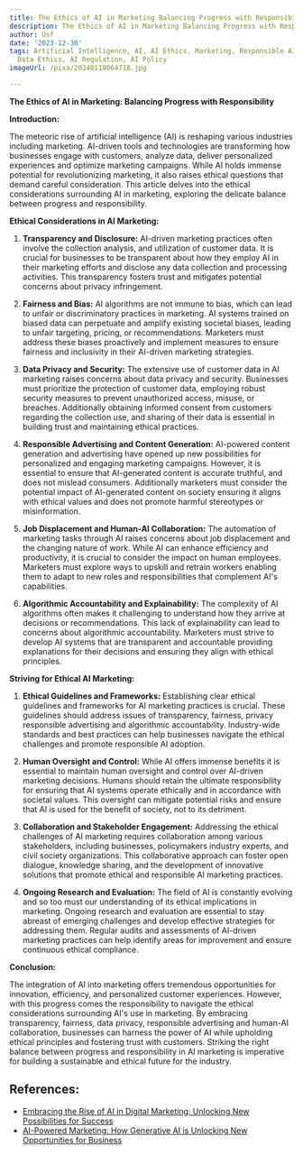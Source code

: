 ```yaml
---
title: The Ethics of AI in Marketing Balancing Progress with Responsibility
description: The Ethics of AI in Marketing Balancing Progress with Responsibility
author: Usf
date: '2023-12-30'
tags: Artificial Intelligence, AI, AI Ethics, Marketing, Responsible AI, Ethical AI,
  Data Ethics, AI Regulation, AI Policy
imageUrl: /pixa/20240118064718.jpg

---
```

**The Ethics of AI in Marketing:  Balancing Progress with Responsibility**


**Introduction:**

The meteoric  rise of artificial intelligence (AI) is reshaping various industries  including marketing. AI-driven tools and technologies are transforming how businesses engage with customers, analyze data, deliver personalized experiences and optimize marketing campaigns. While AI holds  immense potential for revolutionizing marketing,  it also raises ethical questions  that  demand careful consideration. This  article delves into the ethical considerations surrounding AI in marketing, exploring the delicate balance between progress and  responsibility.


**Ethical Considerations in AI Marketing:**

1. **Transparency and  Disclosure:** AI-driven marketing practices often involve the collection analysis, and utilization of customer data. It is crucial for businesses to be transparent about how they  employ  AI in their marketing  efforts and disclose any  data collection and processing activities. This transparency fosters trust and mitigates potential concerns about privacy infringement.

2. **Fairness and Bias:** AI algorithms are not immune to bias, which can lead to unfair or discriminatory  practices in marketing. AI systems trained on biased data can perpetuate and amplify existing societal biases, leading to unfair  targeting, pricing, or recommendations. Marketers must address these biases proactively and implement measures to ensure fairness and inclusivity in their AI-driven marketing strategies.

3. **Data  Privacy and Security:** The extensive  use of customer data in AI marketing raises  concerns about data privacy and security.  Businesses must prioritize the protection of customer data, employing robust security measures to  prevent  unauthorized access, misuse, or breaches.  Additionally obtaining informed consent from customers regarding the collection use, and sharing of their data is  essential  in building trust and maintaining ethical practices.

4. **Responsible Advertising and Content Generation:** AI-powered content generation  and advertising have opened up new possibilities for personalized and engaging marketing campaigns. However,  it is  essential to ensure that AI-generated content is accurate  truthful, and does not mislead consumers. Additionally marketers must consider the potential impact of  AI-generated content on society ensuring  it aligns with ethical  values and does not promote  harmful stereotypes or misinformation.

5. **Job Displacement  and Human-AI Collaboration:**  The automation of marketing tasks through AI raises  concerns about  job displacement and the changing nature of work. While AI can enhance efficiency and productivity, it is crucial  to  consider the impact  on human employees. Marketers must explore ways  to upskill and retrain workers enabling them to  adapt to new roles and responsibilities that complement AI's  capabilities.

6. **Algorithmic Accountability and Explainability:** The complexity of AI algorithms often makes it challenging to understand how they arrive at decisions or  recommendations. This lack  of explainability can lead to concerns about algorithmic accountability. Marketers must strive to develop AI systems that are transparent and accountable providing explanations for their decisions and ensuring they align  with ethical  principles.

**Striving  for Ethical AI Marketing:**

1. **Ethical Guidelines and Frameworks:** Establishing clear ethical guidelines and frameworks for AI marketing practices is crucial. These guidelines should address issues of transparency, fairness, privacy  responsible advertising and algorithmic  accountability.  Industry-wide standards and best practices  can help businesses navigate the ethical challenges and promote responsible  AI adoption.

2. **Human Oversight and Control:** While AI offers immense benefits  it is essential  to maintain human oversight and control over AI-driven marketing decisions. Humans should retain the ultimate responsibility for ensuring that AI systems operate ethically and in accordance with societal values. This oversight can mitigate potential  risks and ensure that AI is used for the benefit of society, not to its detriment.

3. **Collaboration and  Stakeholder Engagement:** Addressing the ethical challenges of AI marketing  requires collaboration among various  stakeholders, including businesses, policymakers industry experts, and civil society organizations. This collaborative approach can foster open dialogue, knowledge sharing, and the development of innovative solutions that promote ethical and responsible AI  marketing practices.

4. **Ongoing Research and Evaluation:** The field of AI is constantly evolving and so too must our understanding of its ethical implications in marketing. Ongoing research  and evaluation are essential to stay  abreast of emerging challenges and develop effective strategies for addressing them. Regular audits and assessments of AI-driven marketing practices can help identify areas for improvement and ensure continuous ethical compliance.


**Conclusion:**

The integration of AI into marketing offers tremendous opportunities for innovation, efficiency, and personalized customer experiences. However, with this progress comes  the responsibility  to navigate the ethical considerations surrounding AI's use  in marketing. By embracing transparency, fairness,  data privacy,  responsible advertising and human-AI collaboration, businesses can harness the  power of AI  while upholding ethical principles and fostering trust with customers. Striking the  right balance between progress and responsibility  in AI marketing is imperative for building a sustainable and  ethical  future for  the industry.

## References:
- [Embracing the Rise of AI in Digital Marketing: Unlocking New Possibilities for Success](https://shehandlesit.com/blog/embracing-the-rise-of-ai-in-digital-marketing-unlocking-new-possibilities-for-success/)
- [AI-Powered Marketing: How Generative AI is Unlocking New Opportunities for Business](https://www.score.org/utah/resource/blog-post/ai-powered-marketing-how-generative-ai-unlocking-new-opportunities-business)
